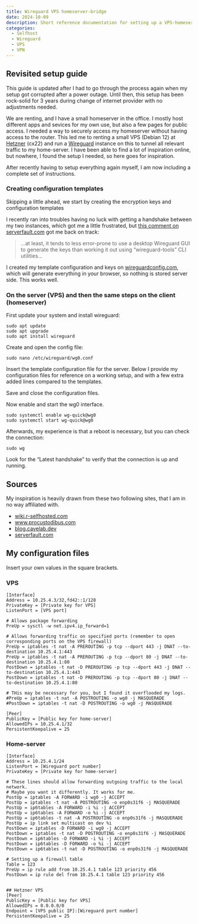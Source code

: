 ```yaml
---
title: Wireguard VPS homeserver-bridge
date: 2024-10-09
description: Short reference documentation for setting up a VPS-homeserver bridge with Wireguard.
categories:
  - Selfhost
  - Wireguard
  - VPS
  - VPN
---
```


::: callout-note
## Revisited setup guide

This guide is updated after I had to go through the process again when my setup got corrupted after a power outage. Until then, this setup has been rock-solid for 3 years during change of internet provider with no adjustments needed.
:::

We are renting, and I have a small homeserver in the office. I mostly host different apps and sevices for my own use, but also a few pages for public access. I needed a way to securely access my homeserver without having access to the router. This led me to renting a small VPS (Debian 12) at [Hetzner](https://www.hetzner.com/cloud/) (cx22) and run a [Wireguard](https://www.wireguard.com/) instance on this to tunnel all relevant traffic to my home-server. I have been able to find a lot of inspiration online, but nowhere, I found the setup I needed, so here goes for inspiration.

After recently having to setup everything again myself, I am now including a complete set of instructions.

### Creating configuration templates

Skipping a little ahead, we start by creating the encryption keys and configuration templates

I recently ran into troubles having no luck with getting a handshake between my two instances, which got me a little frustrated, but [this comment on serverfault.com](https://serverfault.com/questions/1040165/wireguard-not-completing-handshake#comment1419778_1041230) got me back on track:

> ...at least, it tends to less error-prone to use a desktop Wireguard GUI to generate the keys than working it out using "wireguard-tools" CLI utilities...

I created my template configuration and keys on [wireguardconfig.com](https://www.wireguardconfig.com/#), which will generate everything in your browser, so nothing is stored server side. This works well.

### On the server (VPS) and then the same steps on the client (homeserver)

First update your system and install wireguard:

```{}
sudo apt update
sude apt upgrade
sudo apt install wireguard
```

Create and open the config file:

```{}
sudo nano /etc/wireguard/wg0.conf
```

Insert the template configuration file for the server. Below I provide my configuration files for reference on a working setup, and with a few extra added lines compared to the templates.

Save and close the configuration files.

Now enable and start the wg0 interface.

```{}
sudo systemctl enable wg-quick@wg0
sudo systemctl start wg-quick@wg0
```

Afterwards, my experience is that a reboot is necessary, but you can check the connection:

```{}
sudo wg
```

Look for the "Latest handshake" to verify that the connection is up and running.

::: callout-note
## Sources

My inspiration is heavily drawn from these two following sites, that I am in no way affiliated with.

-   [wiki.r-selfhosted.com](https://wiki.r-selfhosted.com/guides/software/virtual-private-networks/wireguard/#wireguard)
-   [www.procustodibus.com](https://www.procustodibus.com/blog/2022/09/wireguard-port-forward-from-internet/)
-   [blog.cavelab.dev](https://blog.cavelab.dev/2021/03/vps-wireguard-iptables/)
-   [serverfault.com](https://serverfault.com/questions/1040165/wireguard-not-completing-handshake)
:::

## My configuration files

Insert your own values in the square brackets.

### VPS

```
[Interface]
Address = 10.25.4.3/32,fd42::1/128
PrivateKey = [Private key for VPS]
ListenPort = [VPS port]

# Allows package forwarding
PreUp = sysctl -w net.ipv4.ip_forward=1

# Allows forwarding traffic on specified ports (remember to open corresponding ports on the VPS firewall)
PreUp = iptables -t nat -A PREROUTING -p tcp --dport 443 -j DNAT --to-destination 10.25.4.1:443
PreUp = iptables -t nat -A PREROUTING -p tcp --dport 80 -j DNAT --to-destination 10.25.4.1:80
PostDown = iptables -t nat -D PREROUTING -p tcp --dport 443 -j DNAT --to-destination 10.25.4.1:443
PostDown = iptables -t nat -D PREROUTING -p tcp --dport 80 -j DNAT --to-destination 10.25.4.1:80

# THis may be necessary for you, but I found it overflooded my logs.
#PreUp = iptables -t nat -A POSTROUTING -o wg0 -j MASQUERADE
#PostDown = iptables -t nat -D POSTROUTING -o wg0 -j MASQUERADE

[Peer]
PublicKey = [Public key for home-server]
AllowedIPs = 10.25.4.1/32
PersistentKeepalive = 25
```

### Home-server

```         
[Interface]
Address = 10.25.4.1/24
ListenPort = [Wireguard port number]
PrivateKey = [Private key for home-server]

# These lines should allow forwarding outgoing traffic to the local network.
# Maybe you want it differently. It works for me.
PostUp = iptables -A FORWARD -i wg0 -j ACCEPT
PostUp = iptables -t nat -A POSTROUTING -o enp0s31f6 -j MASQUERADE
PostUp = ip6tables -A FORWARD -i %i -j ACCEPT
PostUp = ip6tables -A FORWARD -o %i -j ACCEPT
PostUp = ip6tables -t nat -A POSTROUTING -o enp0s31f6 -j MASQUERADE
PostUp = ip link set multicast on dev %i
PostDown = iptables -D FORWARD -i wg0 -j ACCEPT
PostDown = iptables -t nat -D POSTROUTING -o enp0s31f6 -j MASQUERADE
PostDown = ip6tables -D FORWARD -i %i -j ACCEPT
PostDown = ip6tables -D FORWARD -o %i -j ACCEPT
PostDown = ip6tables -t nat -D POSTROUTING -o enp0s31f6 -j MASQUERADE

# Setting up a firewall table
Table = 123
PreUp = ip rule add from 10.25.4.1 table 123 priority 456
PostDown = ip rule del from 10.25.4.1 table 123 priority 456


## Hetzner VPS
[Peer]
PublicKey = [Public key for VPS]
AllowedIPs = 0.0.0.0/0
Endpoint = [VPS public IP]:[Wireguard port number]
PersistentKeepalive = 25
```
